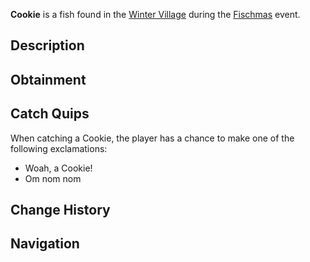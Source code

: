 {{FishInfobox
|image          = Cookie.png
|rarity         = Limited
|event          = Fischmas
|sea            = First Sea
|location       = [[Fischmas]]
|sublocation    = 
|sources        = Basic Present, Fishing Rod
|radar_location = 
|xp             = 9
|weather        = 
|time           = 
|season         = 
|bait           = Holly Berry
|base_weight    = 0.6
|base_value     = 20
|weight_range   = 0.5
|base_chance    = 90
|base_resil     = 100
}}
'''Cookie''' is a {{Rarity|Limited}} fish found in the [[Winter Village]] during the [[Fischmas]] event.

== Description ==
{{Description|A delicious cookie, favored by Santa Claus. Goes well together with a warm glass of milk.|Bestiary Entry}}

== Obtainment ==
{{Description|Only can be caught during Fischmas24.|Bestiary Hint}}
{{Fish Availability|
Fischmas/Winter Village
|top_rods      = 
Free Spirit Rod\311584.03\246100.29;
Leviathan's Fang Rod\305453.76\201464.08;
Azure Of Lagoon\304378.07\276872.12;
Trident Rod\298221.31\195980.23;
No-Life Rod\287675.65\283120.49;
Training Rod\255000\255000;
Fast Rod\286250\286250;
Seraphic Rod\282005.93\282005.93;
Tempest Rod\272069.14\272069.14;
Rapid Rod\267720\267720;
Challenger's Rod\273262.9\258123.57;
Blazebringer Rod\273052.34\256593.75;
Astralhook Rod\272238.7\0;
Zeus Rod\268361.51\240692.41;
Verdant Shear Rod\267641.15\241312.5;
Ethereal Prism Rod\266352.61\62942.41;
Rod Of The Depths\264968.98\234598.7;
Rod Of The Forgotten Fang\264570.73\257511.07;
Depthseeker Rod\260740.63\220161.28;
Avalanche Rod\259448.02\197942.65;
Rod Of The Exalted One\258300.45\198156.37;
Volcanic Rod\257892.61\182811.48;
Steady Rod\141869.17\101745.14
|recommended   = Trident Rod
}}

== Catch Quips ==
When catching a Cookie, the player has a chance to make one of the following exclamations:
* Woah, a Cookie!
* Om nom nom

== Change History ==
{{Change History|{{subst:Current Version}}}}

== Navigation ==
{{Fish Navbox|Fischmas}}